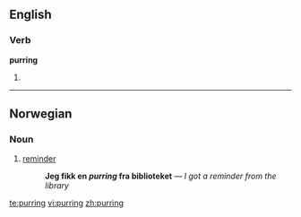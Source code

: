 ==English==

===Verb===
'''purring'''

# {{present participle of|purr}}

----

==Norwegian==

===Noun===
{{no-noun-reg-mf|purring}}

# [[reminder]]
#: '''Jeg fikk en ''purring'' fra biblioteket''' — ''I got a reminder from the library''

[[te:purring]]
[[vi:purring]]
[[zh:purring]]